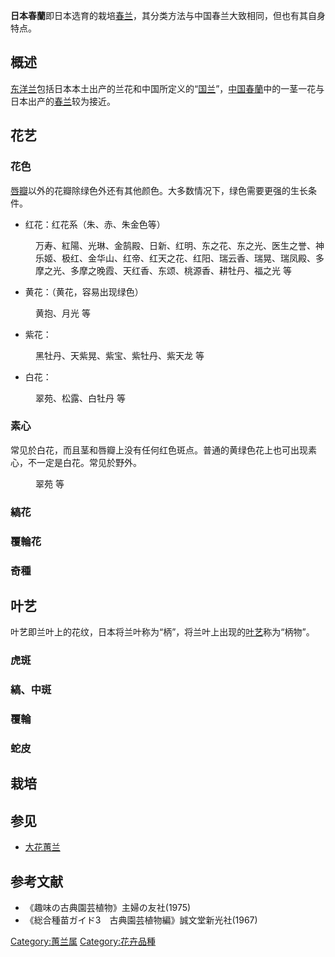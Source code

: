 '''日本春蘭'''即日本选育的栽培[[春兰|春兰]]，其分类方法与中国春兰大致相同，但也有其自身特点。

== 概述 ==
[[东洋兰|东洋兰]]包括日本本土出产的兰花和中国所定义的“[[国兰|国兰]]”，[[中国春蘭|中国春蘭]]中的一茎一花与日本出产的[[春兰|春兰]]较为接近。

== 花艺 ==

=== 花色 ===
[[唇瓣|唇瓣]]以外的花瓣除绿色外还有其他颜色。大多数情况下，绿色需要更强的生长条件。
*红花：红花系（朱、赤、朱金色等）
:万寿、紅陽、光琳、金鹄殿、日新、红明、东之花、东之光、医生之誉、神乐姬、极红、金华山、红帝、红天之花、红阳、瑞云香、瑞晃、瑞凤殿、多摩之光、多摩之晚霞、天红香、东颂、桃源香、耕牡丹、福之光 等
*黄花：（黄花，容易出现绿色）
:黄抱、月光 等
*紫花：
:黑牡丹、天紫晃、紫宝、紫牡丹、紫天龙 等
*白花：
:翠苑、松露、白牡丹 等

=== 素心===
常见於白花，而且茎和唇瓣上没有任何红色斑点。普通的黄绿色花上也可出现素心，不一定是白花。常见於野外。
:翠苑 等

=== 縞花 ===

=== 覆輪花 ===

=== 奇種 ===

== 叶艺 ==
叶艺即兰叶上的花纹，日本将兰叶称为“柄”，将兰叶上出现的[[叶艺|叶艺]]称为“柄物”。
=== 虎斑 ===

=== 縞、中斑 ===

=== 覆輪 ===

=== 蛇皮 ===

== 栽培 ==

==参见==
*[[大花蕙兰|大花蕙兰]]

== 参考文献 ==
*《趣味の古典園芸植物》主婦の友社(1975)
*《総合種苗ガイド3　古典園芸植物編》誠文堂新光社(1967)

[[Category:蕙兰属|Category:蕙兰属]]
[[Category:花卉品種|Category:花卉品種]]